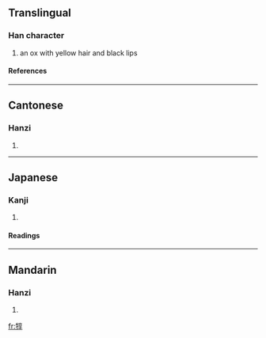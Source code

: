 ==Translingual==
===Han character===
{{Han char|rn=93|rad=牛|as=08|sn=12|four=2054<sub>7</sub>|canj=竹手卜口木 (HQYRD)}}
# an ox with yellow hair and black lips
====References====
{{Han ref|kx=0702.140|dkj=20062|dj=1115.190|hdz=31814.090|uh=7289|ud=29321|bh=DA69|bd=55913}}

----
==Cantonese==
===Hanzi===
{{yue-hanzi|jyut=|y=seun4}}
# {{defn|Cantonese}}

----
==Japanese==
===Kanji===
{{ja-kanji|grade=|rs=牛08}}
# {{defn|Japanese}} 
====Readings====
{{ja-readings|on=[[じゅん]] (jun), [[にん]] (nin), [[ぜん]] (zen), [[ねん]] (nen)|kun=}}

----
==Mandarin==
===Hanzi===
{{cmn-hanzi|pin=[[rún]] (run2)|wg=jun<sup>2</sup>}}
# {{defn|Mandarin}}

[[fr:犉]]